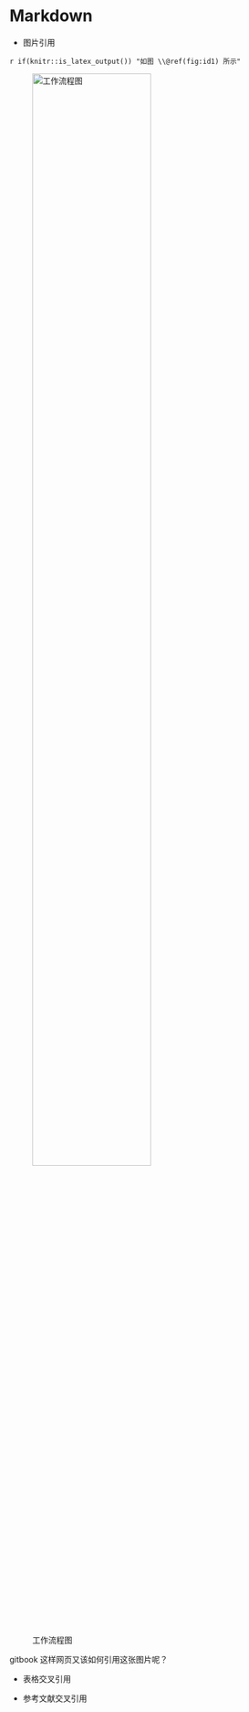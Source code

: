 # Markdown 

- 图片引用

`r if(knitr::is_latex_output()) "如图 \\@ref(fig:id1) 所示"`

![工作流程图](diagrams/00-workflow.png){#fig:id1 width=70% }

gitbook 这样网页又该如何引用这张图片呢？

- 表格交叉引用

- 参考文献交叉引用
